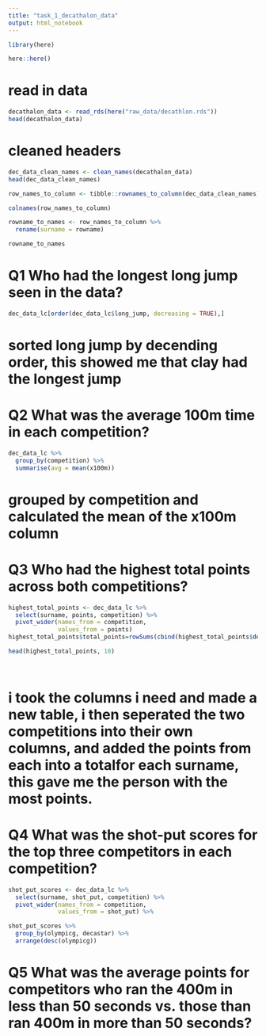 ```yaml
---
title: "task_1_decathalon_data"
output: html_notebook
---
```


```r
library(here)
```

```r
here::here()
```
# read in data
```r
decathalon_data <- read_rds(here("raw_data/decathlon.rds"))
head(decathalon_data)
```
# cleaned headers
```r
dec_data_clean_names <- clean_names(decathalon_data)
head(dec_data_clean_names)
```
```r
row_names_to_column <- tibble::rownames_to_column(dec_data_clean_names)
```
```r
colnames(row_names_to_column)
```
```r
rowname_to_names <- row_names_to_column %>% 
  rename(surname = rowname)

rowname_to_names
```

# Q1 Who had the longest long jump seen in the data?
```r
dec_data_lc[order(dec_data_lc$long_jump, decreasing = TRUE),]
```
# sorted long jump by decending order, this showed me that clay had the longest jump

# Q2 What was the average 100m time in each competition?
```r
dec_data_lc %>% 
  group_by(competition) %>% 
  summarise(avg = mean(x100m))
```
# grouped by competition and calculated the mean of the x100m column

# Q3 Who had the highest total points across both competitions?
```r
highest_total_points <- dec_data_lc %>%
  select(surname, points, competition) %>% 
  pivot_wider(names_from = competition,
              values_from = points)
highest_total_points$total_points=rowSums(cbind(highest_total_points$decastar, highest_total_points$olympicg))

head(highest_total_points, 10)
  
               
```
# i took the columns i need and made a new table, i then seperated the two competitions into their own columns, and added the points from each into a totalfor each surname, this gave me the person with the most points.

# Q4 What was the shot-put scores for the top three competitors in each competition?
```r
shot_put_scores <- dec_data_lc %>% 
  select(surname, shot_put, competition) %>% 
  pivot_wider(names_from = competition,
              values_from = shot_put) %>% 

```

```r
shot_put_scores %>% 
  group_by(olympicg, decastar) %>% 
  arrange(desc(olympicg))
```



# Q5 What was the average points for competitors who ran the 400m in less than 50 seconds vs. those than ran 400m in more than 50 seconds?

